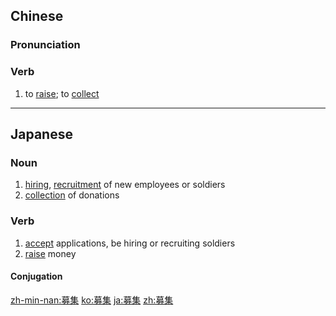 ==Chinese==
{{zh-forms}}

===Pronunciation===
{{zh-pron
|m=mùjí
|c=mou6 zaap6
|mn=bō͘-chi̍p
|cat=v
}}

===Verb===
{{zh-verb}}

# to [[raise]]; to [[collect]]

----

==Japanese==
{{ja-kanjitab|ぼ|しゅう|yomi=on}}

===Noun===
{{ja-noun|ぼしゅう}}

# [[hiring]], [[recruitment]] of new employees or soldiers
# [[collection]] of donations

===Verb===
{{ja-verb-suru|ぼしゅう}}

# [[accept]] applications, be hiring or recruiting soldiers
# [[raise]] money

====Conjugation====
{{ja-suru|ぼしゅう}}

[[zh-min-nan:募集]]
[[ko:募集]]
[[ja:募集]]
[[zh:募集]]